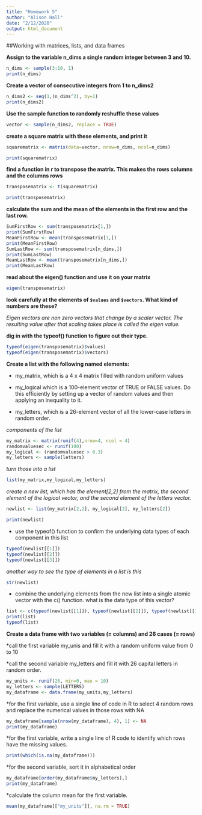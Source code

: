 ```yaml
---
title: "Homework 5"
author: "Alison Hall"
date: "2/12/2020"
output: html_document
---
```


##Working with matrices, lists, and data frames

**Assign to the variable n_dims a single random integer between 3 and 10.**

```r
n_dims <- sample(3:10, 1)
print(n_dims)
```


**Create a vector of consecutive integers from 1 to n_dims2**
```r
n_dims2 <- seq(1,(n_dims^2), by=1)
print(n_dims2)
```

**Use the sample function to randomly reshuffle these values**

```r
vector <- sample(n_dims2, replace = TRUE)
```


**create a square matrix with these elements, and print it**
```r
squarematrix <- matrix(data=vector, nrow=n_dims, ncol=n_dims)

print(squarematrix)

```


**find a function in r to transpose the matrix. This makes the rows columns and the columns rows**
```r
transposematrix <- t(squarematrix)

print(transposematrix)

```


**calculate the sum and the mean of the elements in the first row and the last row.**
```r
SumFirstRow <- sum(transposematrix[1,])
print(SumFirstRow)
MeanFirstRow <- mean(transposematrix[1,])
print(MeanFirstRow)
SumLastRow <- sum(transposematrix[n_dims,])
print(SumLastRow)
MeanLastRow <- mean(transposematrix[n_dims,])
print(MeanLastRow)
```


**read about the eigen() function and use it on your matrix**
```r
eigen(transposematrix)

```


**look carefully at the elements of `$values` and `$vectors`. What kind of numbers are these?**

*Eigen vectors are non zero vectors that change by a scaler vector. The resulting value after that scaling takes place is called the eigen value.*

**dig in with the typeof() function to figure out their type.**
```r
typeof(eigen(transposematrix)$values)
typeof(eigen(transposematrix)$vectors)
```

**Create a list with the following named elements:**

* my_matrix, which is a 4 x 4 matrix filled with random uniform values

* my_logical which is a 100-element vector of TRUE or FALSE values. Do this efficiently by setting up a vector of random values and then applying an inequality to it.

* my_letters, which is a 26-element vector of all the lower-case letters in random order.

*components of the list*
```r
my_matrix <- matrix(runif(4),nrow=4, ncol = 4)
randomvaluesec <- runif(100)
my_logical <- (randomvaluesec > 0.3)
my_letters <- sample(letters)
```

*turn those into a list*
```r
list(my_matrix,my_logical,my_letters)
```

*create a new list, which has the element[2,2] from the matrix, the second element of the logical vector, and the second element of the letters vector.*
```r
newlist <- list(my_matrix[2,2], my_logical[2], my_letters[2])

print(newlist)
```


* use the typeof() function to confirm the underlying data types of each component in this list
```r
typeof(newlist[[1]])
typeof(newlist[[2]])
typeof(newlist[[3]])
```
*another way to see the type of elements in a list is this*
```r
str(newlist)
```


* combine the underlying elements from the new list into a single atomic vector with the c() function.
what is the data type of this vector?

```r
list <- c(typeof(newlist[[1]]), typeof(newlist[[2]]), typeof(newlist[[3]]))
print(list)
typeof(list)
```


**Create a data frame with two variables (= columns) and 26 cases (= rows)**


*call the first variable my_unis and fill it with a random uniform value from 0 to 10

*call the second variable my_letters and fill it with 26 capital letters in random order.


```r
my_units <- runif(26, min=0, max = 10)
my_letters <- sample(LETTERS)
my_dataframe <- data.frame(my_units,my_letters)

```
*for the first variable, use a single line of code in R to select 4 random rows and replace the numerical values in those rows with NA
```r
my_dataframe[sample(nrow(my_dataframe), 4), 1] <- NA
print(my_dataframe)

```


*for the first variable, write a single line of R code to identify which rows have the missing values.
```r
print(which(is.na(my_dataframe)))
```



*for the second variable, sort it in alphabetical order
```r
my_dataframe[order(my_dataframe$my_letters),]
print(my_dataframe)
```


*calculate the column mean for the first variable.
```r
mean(my_dataframe[["my_units"]], na.rm = TRUE)
```

